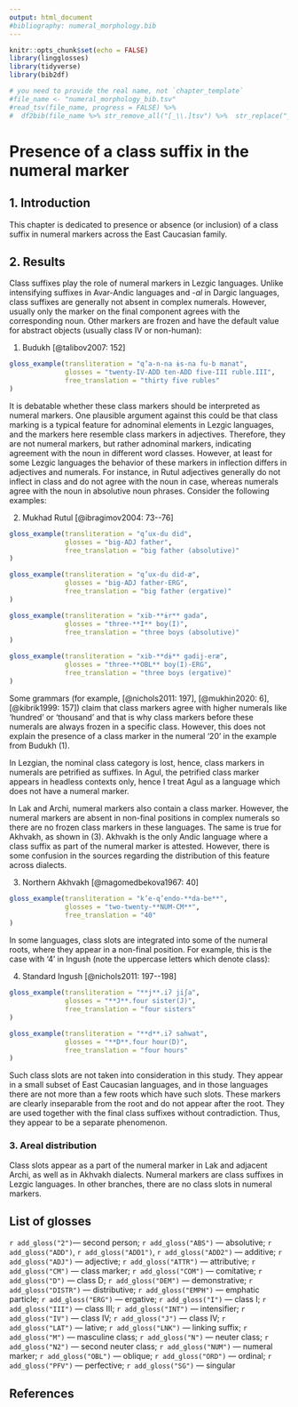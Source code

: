 ---
output: html_document
#bibliography: numeral_morphology.bib
---

```{r, include=FALSE}
knitr::opts_chunk$set(echo = FALSE)
library(lingglosses)
library(tidyverse)
library(bib2df)

# you need to provide the real name, not `chapter_template`
#file_name <- "numeral_morphology_bib.tsv"
#read_tsv(file_name, progress = FALSE) %>% 
#  df2bib(file_name %>% str_remove_all("[_\\.]tsv") %>%  str_replace("_bib$", "\\.bib"))
```

# Presence of a class suffix in the numeral marker

## 1. Introduction

This chapter is dedicated to presence or absence (or inclusion) of a class suffix in numeral markers across the East Caucasian family.

## 2. Results
Class suffixes play the role of numeral markers in Lezgic languages. Unlike intensifying suffixes in Avar-Andic languages and -*al* in Dargic languages, class suffixes are generally not absent in complex numerals. However, usually only the marker on the final component agrees with the corresponding noun. Other markers are frozen and have the default value for abstract objects (usually class IV or non-human):

(@budukh_35_rubles) Budukh [@talibov2007: 152]
```{r, echo=FALSE}
gloss_example(transliteration = "q’a-n-na ɨs-na fu-b manat",
              glosses = "twenty-IV-ADD ten-ADD five-III ruble.III",
              free_translation = "thirty five rubles"
)
```

It is debatable whether these class markers should be interpreted as numeral markers. One plausible argument against this could be that class marking is a typical feature for adnominal elements in Lezgic languages, and the markers here resemble class markers in adjectives. Therefore, they are not numeral markers, but rather adnominal markers, indicating agreement with the noun in different word classes. However, at least for some Lezgic languages the behavior of these markers in inflection differs in adjectives and numerals. For instance, in Rutul adjectives generally do not inflect in class and do not agree with the noun in case, whereas numerals agree with the noun in absolutive noun phrases. Consider the following examples:

(@) Mukhad Rutul [@ibragimov2004: 73--76]
```{r, echo=FALSE}
gloss_example(transliteration = "q’ux-du did",
              glosses = "big-ADJ father",
              free_translation = "big father (absolutive)"
)
```
```{r, echo=FALSE}
gloss_example(transliteration = "q’ux-du did-æ",
              glosses = "big-ADJ father-ERG",
              free_translation = "big father (ergative)"
)
```
```{r, echo=FALSE}
gloss_example(transliteration = "xib-**ɨr** gada",
              glosses = "three-**I** boy(I)",
              free_translation = "three boys (absolutive)"
)
```
```{r, echo=FALSE}
gloss_example(transliteration = "xib-**dɨ** gadij-eræ",
              glosses = "three-**OBL** boy(I)-ERG",
              free_translation = "three boys (ergative)"
)
```

Some grammars (for example, [@nichols2011: 197], [@mukhin2020: 6], [@kibrik1999: 157]) claim that class markers agree with higher numerals like ‘hundred’ or ‘thousand’ and that is why class markers before these numerals are always frozen in a specific class. However, this does not explain the presence of a class marker in the numeral ‘20’ in the example from Budukh (@budukh_35_rubles).

In Lezgian, the nominal class category is lost, hence, class markers in numerals are petrified as suffixes. In Agul, the petrified class marker appears in headless contexts only, hence I treat Agul as a language which does not have a numeral marker.

In Lak and Archi, numeral markers also contain a class marker. However, the numeral markers are absent in non-final positions in complex numerals so there are no frozen class markers in these languages. The same is true for Akhvakh, as shown in (@n_akhvakh_40). Akhvakh is the only Andic language where a class suffix as part of the numeral marker is attested. However, there is some confusion in the sources regarding the distribution of this feature across dialects.

(@n_akhvakh_40) Northern Akhvakh [@magomedbekova1967: 40]
```{r, echo=FALSE}
gloss_example(transliteration = "k’e-q’endo-**da-be**",
              glosses = "two-twenty-**NUM-CM**",
              free_translation = "40"
)
```

In some languages, class slots are integrated into some of the numeral roots, where they appear in a non-final position. For example, this is the case with ‘4’ in Ingush (note the uppercase letters which denote class):

(@) Standard Ingush [@nichols2011: 197--198]
```{r, echo=FALSE}
gloss_example(transliteration = "**j**.iʔ jiʃa",
              glosses = "**J**.four sister(J)",
              free_translation = "four sisters"
)
```
```{r, echo=FALSE}
gloss_example(transliteration = "**d**.iʔ sahwat",
              glosses = "**D**.four hour(D)",
              free_translation = "four hours"
)
```

Such class slots are not taken into consideration in this study. They appear in a small subset of East Caucasian languages, and in those languages there are not more than a few roots which have such slots. These markers are clearly inseparable from the root and do not appear after the root. They are used together with the final class suffixes without contradiction. Thus, they appear to be a separate phenomenon.


### 3. Areal distribution
Class slots appear as a part of the numeral marker in Lak and adjacent Archi, as well as in Akhvakh dialects. Numeral markers are class suffixes in Lezgic languages. In other branches, there are no class slots in numeral markers.

## List of glosses
`r add_gloss("2")`— second person; `r add_gloss("ABS")` — absolutive; `r add_gloss("ADD")`, `r add_gloss("ADD1")`, `r add_gloss("ADD2")` — additive; `r add_gloss("ADJ")` — adjective; `r add_gloss("ATTR")` — attributive; `r add_gloss("CM")` — class marker; `r add_gloss("COM")` — comitative; `r add_gloss("D")` — class D; `r add_gloss("DEM")` — demonstrative; `r add_gloss("DISTR")` — distributive; `r add_gloss("EMPH")` — emphatic particle; `r add_gloss("ERG")` — ergative; `r add_gloss("I")` — class I; `r add_gloss("III")` — class III; `r add_gloss("INT")` — intensifier; `r add_gloss("IV")` — class IV; `r add_gloss("J")` — class IV; `r add_gloss("LAT")` — lative; `r add_gloss("LNK")` — linking suffix; `r add_gloss("M")` — masculine class; `r add_gloss("N")` — neuter class; `r add_gloss("N2")` — second neuter class; `r add_gloss("NUM")` — numeral marker; `r add_gloss("OBL")` — oblique; `r add_gloss("ORD")` — ordinal; `r add_gloss("PFV")` — perfective; `r add_gloss("SG")` — singular

## References
